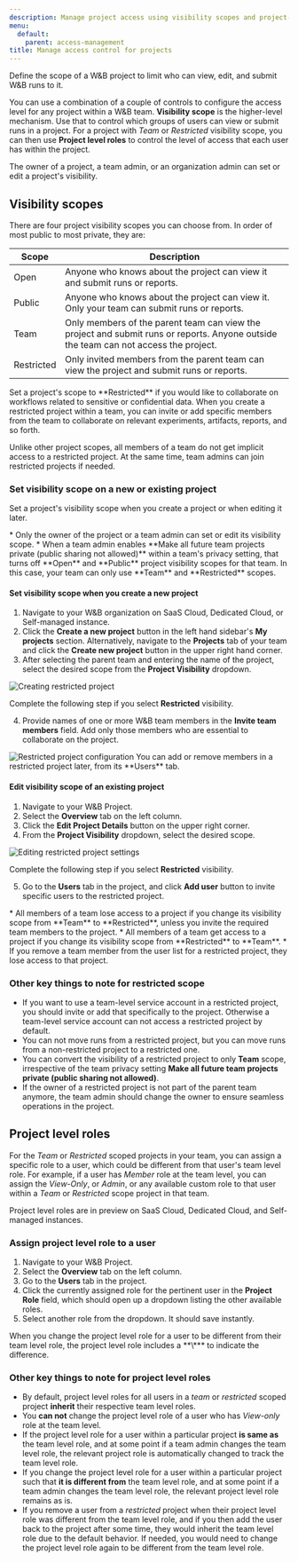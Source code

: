 ```yaml
---
description: Manage project access using visibility scopes and project-level roles
menu:
  default:
    parent: access-management
title: Manage access control for projects
---
```


Define the scope of a W&B project to limit who can view, edit, and submit W&B runs to it. 

You can use a combination of a couple of controls to configure the access level for any project within a W&B team. **Visibility scope** is the higher-level mechanism. Use that to control which groups of users can view or submit runs in a project. For a project with _Team_ or _Restricted_ visibility scope, you can then use **Project level roles** to control the level of access that each user has within the project.

<Note>
The owner of a project, a team admin, or an organization admin can set or edit a project's visibility.
</Note>

## Visibility scopes

There are four project visibility scopes you can choose from. In order of most public to most private, they are: 


| Scope | Description | 
| ----- | ----- |
| Open |Anyone who knows about the project can view it and submit runs or reports.|
| Public |Anyone who knows about the project can view it. Only your team can submit runs or reports.|
| Team | Only members of the parent team can view the project and submit runs or reports. Anyone outside the team can not access the project. |
| Restricted| Only invited members from the parent team can view the project and submit runs or reports.|


<Note>
Set a project's scope to **Restricted** if you would like to collaborate on workflows related to sensitive or confidential data. When you create a restricted project within a team, you can invite or add specific members from the team to collaborate on relevant experiments, artifacts, reports, and so forth. 

Unlike other project scopes, all members of a team do not get implicit access to a restricted project. At the same time, team admins can join restricted projects if needed.
</Note>

### Set visibility scope on a new or existing project

Set a project's visibility scope when you create a project or when editing it later.

<Note>
* Only the owner of the project or a team admin can set or edit its visibility scope.
* When a team admin enables **Make all future team projects private (public sharing not allowed)** within a team's privacy setting, that turns off **Open** and **Public** project visibility scopes for that team. In this case, your team can only use **Team** and **Restricted** scopes.
</Note>

#### Set visibility scope when you create a new project

1. Navigate to your W&B organization on SaaS Cloud, Dedicated Cloud, or Self-managed instance.
2. Click the **Create a new project** button in the left hand sidebar's **My projects** section. Alternatively, navigate to the **Projects** tab of your team and click the **Create new project** button in the upper right hand corner.
3. After selecting the parent team and entering the name of the project, select the desired scope from the **Project Visibility** dropdown.
<Frame>
    <img src="/images/hosting/restricted_project_add_new.gif" alt="Creating restricted project"  />
</Frame>

Complete the following step if you select **Restricted** visibility. 

4. Provide names of one or more W&B team members in the **Invite team members** field. Add only those members who are essential to collaborate on the project.
<Frame>
    <img src="/images/hosting/restricted_project_2.png" alt="Restricted project configuration"  />
</Frame>

<Note>
You can add or remove members in a restricted project later, from its **Users** tab.
</Note>

#### Edit visibility scope of an existing project

1. Navigate to your W&B Project.
2. Select the **Overview** tab on the left column.
3. Click the **Edit Project Details** button on the upper right corner.  
4. From the **Project Visibility** dropdown, select the desired scope.
<Frame>
    <img src="/images/hosting/restricted_project_edit.gif" alt="Editing restricted project settings"  />
</Frame>

Complete the following step if you select **Restricted** visibility. 

5. Go to the **Users** tab in the project, and click **Add user** button to invite specific users to the restricted project.

<Warning>
* All members of a team lose access to a project if you change its visibility scope from **Team** to **Restricted**, unless you invite the required team members to the project.
* All members of a team get access to a project if you change its visibility scope from **Restricted** to **Team**.
* If you remove a team member from the user list for a restricted project, they lose access to that project.
</Warning>

### Other key things to note for restricted scope

* If you want to use a team-level service account in a restricted project, you should invite or add that specifically to the project. Otherwise a team-level service account can not access a restricted project by default.
* You can not move runs from a restricted project, but you can move runs from a non-restricted project to a restricted one.
* You can convert the visibility of a restricted project to only **Team** scope, irrespective of the team privacy setting **Make all future team projects private (public sharing not allowed)**.
* If the owner of a restricted project is not part of the parent team anymore, the team admin should change the owner to ensure seamless operations in the project.

## Project level roles

For the _Team_ or _Restricted_ scoped projects in your team, you can assign a specific role to a user, which could be different from that user's team level role. For example, if a user has _Member_ role at the team level, you can assign the _View-Only_, or _Admin_, or any available custom role to that user within a _Team_ or _Restricted_ scope project in that team.

<Note>
Project level roles are in preview on SaaS Cloud, Dedicated Cloud, and Self-managed instances.
</Note>

### Assign project level role to a user

1. Navigate to your W&B Project.
2. Select the **Overview** tab on the left column.
3. Go to the **Users** tab in the project.
4. Click the currently assigned role for the pertinent user in the **Project Role** field, which should open up a dropdown listing the other available roles.
5. Select another role from the dropdown. It should save instantly.

<Note>
When you change the project level role for a user to be different from their team level role, the project level role includes a **\*** to indicate the difference.
</Note>

### Other key things to note for project level roles

* By default, project level roles for all users in a _team_ or _restricted_ scoped project **inherit** their respective team level roles.
* You **can not** change the project level role of a user who has _View-only_ role at the team level.
* If the project level role for a user within a particular project **is same as** the team level role, and at some point if a team admin changes the team level role, the relevant project role is automatically changed to track the team level role.
* If you change the project level role for a user within a particular project such that **it is different from** the team level role, and at some point if a team admin changes the team level role, the relevant project level role remains as is.
* If you remove a user from a _restricted_ project when their project level role was different from the team level role, and if you then add the user back to the project after some time, they would inherit the team level role due to the default behavior. If needed, you would need to change the project level role again to be different from the team level role.